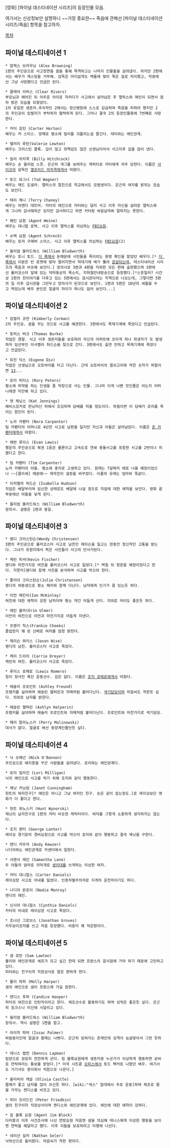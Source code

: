 [영화] [파이널 데스티네이션 시리즈]의 등장인물 모음.

여기서는 신상정보만 설명하니 ~~가장 중요한~~ 죽음에 관해선 [파이널 데스티네이션 시리즈/죽음] 항목을 참고하자.

[[목차]]

== 파이널 데스티네이션 1 ==
 * 알렉스 브라우닝 (Alex Browning)
 1편의 주인공으로 사고장면을 꿈을 통해 목격하고는 나머지 인물들을 살려냈다. 하지만 2편에서는 배우가 캐스팅을 거부해. 감독은 어이없게도 벽돌에 맞아 죽은 걸로 처리했고, 작중에선 그냥 사망했다고 언급만 된다.

 * 클레어 리버스 (Clear Rivers)
 부모님과 헤어진 뒤 어두운 아이로 자라다가 사고에서 살아남은 후 앨릭스와 애인이 되면서 점차 밝은 모습을 되찾았다.
 1의 유일한 생존자.후속작인 2에서는 정신병원에 스스로 감금하여 죽음을 피하려 했지만 2의 주인공이 킴벌리가 부탁하자 협력하게 된다. 그러나 결국 2의 등장인물중에 7번째로 사망한다.

 * 카터 호턴 (Carter Horton)
 배우는 커 스미스. 깡패로 평소에 빌리를 괴롭히는걸 즐긴다. 테리와는 애인관계.

 * 밸러리 루턴(Valerie Lewton)
 배우는 크리스틴 클록. 겁이 많고 죄책감도 많은 선생님이어서 사고이후 겁을 많이 낸다.

 * 빌리 히치콕 (Billy Hitchcock)
 배우는 숀 윌리엄 스콧. 은근히 개그를 보여주는 캐릭터로 카터에게 자주 당한다. 이름은 [[사이코]]의 감독인 [[앨프리드 히치콕]]에게서 따왔다.

 * 토드 와그너 (Tod Wagner)
 배우는 채드 도넬라. 앨릭스의 절친으로 학교에서도 모범생이다. 은근히 여자를 밝히는 모습도 보인다.

 * 테리 채니 (Terry Chaney)
 배우는 어맨다 데트머. 카터의 애인으로 카터와는 달리 사고 이후 자신을 살려준 앨릭스에게 그나마 감사해하곤 있지만 감사하다고 하면 카터랑 싸움날까봐 말하지는 못한다.

 * 웨인 요원 (Agent Weine)
 배우는 대니얼 로벅. 사고 이후 앨릭스를 의심하는 [[FBI]]요원.

 * 슈렉 요원 (Agent Schreck)
 배우는 로저 구에버 스미스. 사고 이후 앨릭스를 의심하는 [[FBI]]요원(2)

 * 윌리엄 블러드워스 (William Bludworth)
 배우는 토니 토드. [[더 록]]에서 돈때문에 시민들을 죽이려는 용병 흑인을 맡았던 배우다.[* [[더 록]]에서 이분은 빈 로켓에 맞아 떨어지면서 막대기에 배가 뚫려 [[끔살]]되는데, 데스티네이션 시리즈의 죽음과 비슷해 보인다.] 장의사로 3편과 4편을 지외한 모든 편에 출현했으며 3편에선 롤러코스터 앞에 있는 악마동상의 목소리, 지하철안내방송으로 등장했다.[*스포일러? 시간상 1편의 전이야기를 다루고 있는 5편에서는 검시관이라는 직책으로 나오는데, 그렇다면 5편의 일 이후 검시관을 그만두고 장의사가 된것으로 보인다. 1편과 5편은 10년의 세월을 두고 찍었는데 배우 본인은 얼굴의 차이가 하나도 없어 보인다...]
== 파이널 데스티네이션 2 ==
 * 킴벌리 코먼 (Kimberly Corman)
 2의 주인공. 꿈을 꾸는 것으로 사고를 예견한다. 3편에서도 목재기계에 죽었다고 언급된다.

 * 토머스 버크 (Thomas Burke)
 직업은 경찰. 사고 이후 생존자들을 보호하려 자신의 아파트에 모이게 하나 희생자가 또 발생하자 임산부인 이사벨라 허드슨을 찾으로 간다. 3편에서도 출연 안하고 목재기계에 죽었다고 언급된다.

 * 유진 딕스 (Eugene Dix)
 직업은 선생님으로 오토바이를 타고 다닌다. 근데 오토바이의 열쇠고리에 적힌 숫자가 하필이면 [[13]]...

 * 로리 피터스 (Rory Peters)
 평소에 마약을 하는 인생을 좀 막장으로 사는 인물. 그나마 이게 나쁜 짓인줄은 아는지 어머니에겐 미안해 하고 있다.

 * 캣 제닝스 (Kat Jennings)
 헤비스모커로 런닝머신 위에서 조깅하며 담배를 피울 정도이다. 하필이면 이 담배가 로리를 죽이는 원인이 된다.

 * 노라 카펜터 (Nora Carpenter)
 팀 카펜터의 어머니로 4년전 사고로 남편을 잃지만 자신과 아들은 살아남았다. 이름은 [[존 카펜터]]에게서 따왔다.

 * 에번 루이스 (Evan Lewis)
 행운의 주인공으로 복권 1등은 물론이고 고속도로 연쇄 충돌사고를 포함한 사고를 2번이나 피했다고 한다.

 * 팀 카펜터 (Tim Carpenter)
 노라 카펜터의 아들. 평소에 충치로 고생하고 있다. 원래는 7살짜리 애로 나올 예정이었으나 ~~[클리셰] 때문에~~ 제작진이 설정을 바꾸었다. 이름의 유래는 엄마와 똑같다.

 * 이저벨라 허드슨 (Isabella Hudson)
 직업은 배달부이며 임신한 상태로도 배달에 나설 정도로 직업에 대한 애척을 보인다. 영화 끝부분에선 아들을 낳게 된다.

 * 윌리엄 블러드워스 (William Bludworth)
 장의사. 설명은 1편과 동일.

== 파이널 데스티네이션 3 ==
 * 웬디 크리스턴슨(Wendy Christensen)
 3편의 주인공으로 롤러코스터 사고로 남친인 제이슨을 잃고는 한동안 정신적인 고통을 받는다. 그녀거 유원지에서 찍은 사진들이 사고의 단서가된다.

 * 케빈 피셔(Kevin Fischer)
 웬디와 마찬가지로 여친을 롤러코스터 사고로 잃었다.[* 며칠 뒤 청혼할 예정이었다고 한다. 지못미]웬디와 함께 사진을 분석하며 사고를 막으려 한다.

 * 줄리아 크리스턴슨(Julie Christensen)
 웬디의 여동생으로 평소 페리와 함께 다닌다. 남자에게 인기가 좀 있는듯 하다.

 * 이언 매킨리(Ian McKinley)
 여친에 대한 애착이 강한 남자이며 평소 약간 어둡게 산다. 의외로 머리도 좋은듯 하다.

 * 에린 울머(Erin Ulmer)
 이언의 여친으로 이언과 마찬가지로 어둡게 지낸다.

 * 프랭키 칙스(Frankie Cheeks)
 졸업한지 꽤 된 선배로 여자를 엄청 밝힌다.

 * 제이슨 와이스 (Jason Wise)
 웬디의 남친. 롤러코스터 사고로 죽었다.

 * 케리 드리어 (Carrie Dreyer)
 케빈의 여친. 롤러코스터 사고로 죽었다.

 * 루이스 로메로 (Lewis Romero)
 힘이 장사인 흑인 운동선수. 겁은 없다. 이름은 [[조지 로메로]]에게서 따왔다.

 * 애슐리 프로인트 (Ashley Freund)
 프랭키를 싫어하며 애슬린 핼퍼린과 자매처럼 붙어다닌다. [[색기담당]]이며 마음씨도 착한듯 싶다. 의외로 남자를 밝힌다.

 * 애슬린 핼퍼린 (Ashlyn Halperin)
 프랭키를 싫어하며 애슐리 프로인트와 자매처럼 붙어다닌다. 프로인트와 마찬가지로 색기담당.

 * 페리 말리노스키 (Perry Malinowski)
 대사가 없다. 얼굴로 봐선 동양계인물인듯 싶다.
== 파이널 데스티네이션 4 ==
 * 닉 오배넌 (Nick O'Bannon)
 주인공으로 예지몽을 꾸곤 사람들을 살려냈다. 로리와는 애인관계다.

 * 로리 밀리건 (Lori Milligan)
 닉의 애인으로 사고를 막기 위해 조지와 같이 행동한다.

 * 재닛 커닝엄 (Janet Cunningham)
 헌트의 여자친구[* 애인은 아니고 그냥 여자인 친구. 손은 같이 잡는정도.]로 레이싱보단 영화가 더 좋다고 한다.

 * 헌트 위노스키 (Hunt Wynorski)
 재닛의 남자친구로 1편의 카터 비슷한 캐릭터이다. 여자를 그렇게 소중하게 생각하지는 않는다.

 * 조지 랜터 (George Lanter)
 레이싱 경기장의 경비요원으로 사고를 막으러 로리와 같이 행동하고 결국 재닛을 구한다.

 * 앤디 커우저 (Andy Kewzer)
 나디아와는 애인관계로 카센터에서 일한다.

 * 서맨사 레인 (Samantha Lane)
 두 아들의 엄마로 귀마개로 [[생리대]]를 쓰게하는 이상한 여자.

 * 카터 대니얼스 (Carter Daniels)
 레이싱장 사고로 아내를 잃었다. 인종차별주의자로 지게차 운전자이기도 하다.

 * 나디아 몬로이 (Nadia Monroy)
 앤디의 애인.

 * 신시아 대니얼스 (Cynthia Daniels)
 카터의 아내로 레이싱장 사고로 죽었다.

 * 조너선 그로브스 (Jonathan Groves)
 카우보이모자를 쓰고 처음 등장했다. 비중이 꽤 적은편이다.
== 파이널 데스티네이션 5 ==
 * 샘 로턴 (Sam Lawton)
 몰리와 애인관계로 셰프가 되고 싶긴 한데 되면 프랑스의 음식점에 가야 하기 때문에 고민하고있다.
 피터와는 친구이자 직장상사로 말은 편하게 한다.

 * 몰리 하퍼 (Molly Harper)
 샘의 애인으로 샘이 프랑스에 가길 원한다.

 * 캔디스 후퍼 (Candice Hooper)
 피터의 여친으로 인턴직이라고 한다. 체조선수로 활동하기도 하며 성적은 좋은듯 싶다. 은근히 징크스나 미신에 시달리고 있다.

 * 윌리엄 블러드워스 (William Bludworth)
 장의사. 역시 설명은 1편을 참고.

 * 아이작 파머 (Issac Palmer)
 바람둥이인데 얼굴과 몸매는 나쁘다. 은근히 잊혀지는 존재인데 성격이 능글맞아서 그런 듯하다.

 * 데니스 랩먼 (Dennis Lapman)
 팀장으로 굉장히 깐깐하게 군다. 짐 블록요원에게 생존자중 누군가가 이상하게 행동하면 곧바로 연락하라는 통보를 받았다.[* 미국 시트콤 [[오피스]]에서 토드 팩커로 나왔던 배우. 여기서도 거기서도 종이회사 직원으로 나온다.]

 * 올리비아 캐슬 (Olivia Castle)
 몸매가 좋고 남자를 많이 꼬신듯 하다. [wiki:"섹스" 침대에서 주로 운동]하며 체조로 몸을 가꾸는 캔디스를 비웃고 있다.

 * 피터 프리드킨 (Peter Friedkin)
 샘의 친구이자 직장상사이며 캔디스와 애인관계에 있다. 애인에 대한 애착이 강하다.

 * 짐 블록 요원 (Agent Jim Block)
 다리붕괴 이후 사건조사에 나선 연방요원 처음엔 샘을 의심해 데니스에게 이상한 행동을 보이면 연락을 해달라고 했다. 이후 이들을 보호하려고 미행에 나선다.

 * 네이선 실러 (Nathan Seler)
 낙하산으로 들어왔다. 마음씨가 착한 편이다.

